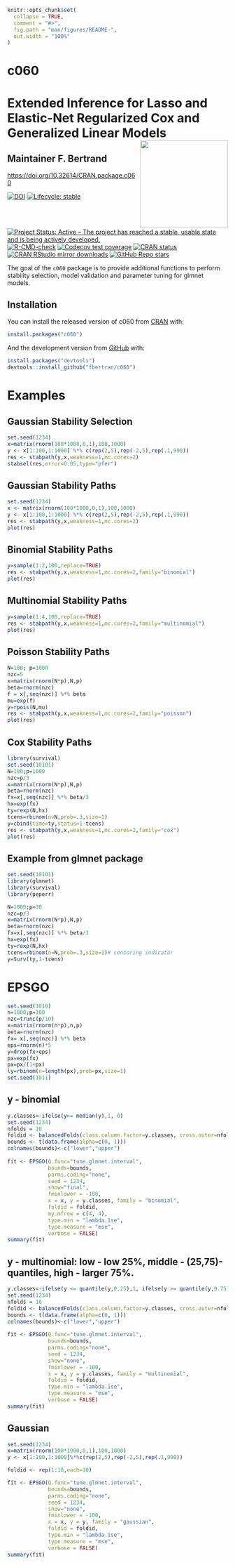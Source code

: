 <!-- README.md is generated from README.Rmd. Please edit that file -->

```r
knitr::opts_chunk$set(
  collapse = TRUE,
  comment = "#>",
  fig.path = "man/figures/README-",
  out.width = "100%"
)
```

# c060

# Extended Inference for Lasso and Elastic-Net Regularized Cox and Generalized Linear Models <img src="man/figures/logo.png" align="right" width="200"/>

## Maintainer F. Bertrand

<https://doi.org/10.32614/CRAN.package.c060>

<!-- badges: start -->
[![DOI](https://img.shields.io/badge/doi-10.32614/CRAN.package.c060-blue.svg)](https://doi.org/10.32614/CRAN.package.c060)
[![Lifecycle: stable](https://img.shields.io/badge/lifecycle-stable-green.svg)](https://lifecycle.r-lib.org/articles/stages.html)
[![Project Status: Active – The project has reached a stable, usable state and is being actively developed.](https://www.repostatus.org/badges/latest/active.svg)](https://www.repostatus.org/#active)
[![R-CMD-check](https://github.com/fbertran/c060/workflows/R-CMD-check/badge.svg)](https://github.com/fbertran/c060/actions)
[![Codecov test coverage](https://codecov.io/gh/fbertran/c060/branch/master/graph/badge.svg)](https://app.codecov.io/gh/fbertran/c060?branch=master)
[![CRAN status](https://www.r-pkg.org/badges/version/c060)](https://CRAN.R-project.org/package=c060)
[![CRAN RStudio mirror downloads](https://cranlogs.r-pkg.org/badges/c060)](https://cran.r-project.org/package=c060)
[![GitHub Repo stars](https://img.shields.io/github/stars/fbertran/c060?style=social)](https://github.com/fbertran/c060)
<!-- badges: end -->

The goal of the `c060` package is to provide additional functions to perform stability selection, model validation and parameter tuning for glmnet models.

## Installation

You can install the released version of c060 from [CRAN](https://CRAN.R-project.org) with:

```r
install.packages("c060")
```

And the development version from [GitHub](https://github.com/) with:

```r
install.packages("devtools")
devtools::install_github("fbertran/c060")
```


# Examples

## Gaussian Stability Selection
```r
set.seed(1234)
x=matrix(rnorm(100*1000,0,1),100,1000)
y <- x[1:100,1:1000] %*% c(rep(2,5),rep(-2,5),rep(.1,990))
res <- stabpath(y,x,weakness=1,mc.cores=2)
stabsel(res,error=0.05,type="pfer")
```

## Gaussian Stability Paths
```r
set.seed(1234)
x <- matrix(rnorm(100*1000,0,1),100,1000)
y <- x[1:100,1:1000] %*% c(rep(2,5),rep(-2,5),rep(.1,990))
res <- stabpath(y,x,weakness=1,mc.cores=2)
plot(res)
```

## Binomial Stability Paths
```r
y=sample(1:2,100,replace=TRUE)
res <- stabpath(y,x,weakness=1,mc.cores=2,family="binomial")
plot(res)
```


## Multinomial Stability Paths
```r
y=sample(1:4,100,replace=TRUE)
res <- stabpath(y,x,weakness=1,mc.cores=2,family="multinomial")
plot(res)
```


## Poisson Stability Paths
```r
N=100; p=1000
nzc=5
x=matrix(rnorm(N*p),N,p)
beta=rnorm(nzc)
f = x[,seq(nzc)] %*% beta
mu=exp(f)
y=rpois(N,mu)
res <- stabpath(y,x,weakness=1,mc.cores=2,family="poisson")
plot(res)
```

## Cox Stability Paths
```r
library(survival)
set.seed(10101)
N=100;p=1000
nzc=p/3
x=matrix(rnorm(N*p),N,p)
beta=rnorm(nzc)
fx=x[,seq(nzc)] %*% beta/3
hx=exp(fx)
ty=rexp(N,hx)
tcens=rbinom(n=N,prob=.3,size=1)
y=cbind(time=ty,status=1-tcens)
res <- stabpath(y,x,weakness=1,mc.cores=2,family="cox")
plot(res)
```



## Example from glmnet package
```r
set.seed(10101)
library(glmnet)
library(survival)
library(peperr)
```

```r
N=1000;p=30
nzc=p/3
x=matrix(rnorm(N*p),N,p)
beta=rnorm(nzc)
fx=x[,seq(nzc)] %*% beta/3
hx=exp(fx)
ty=rexp(N,hx)
tcens=rbinom(n=N,prob=.3,size=1)# censoring indicator
y=Surv(ty,1-tcens)
```


# EPSGO

```r
set.seed(1010)
n=1000;p=100
nzc=trunc(p/10)
x=matrix(rnorm(n*p),n,p)
beta=rnorm(nzc)
fx= x[,seq(nzc)] %*% beta
eps=rnorm(n)*5
y=drop(fx+eps)
px=exp(fx)
px=px/(1+px)
ly=rbinom(n=length(px),prob=px,size=1)
set.seed(1011)
```


## y - binomial
```r
y.classes<-ifelse(y>= median(y),1, 0)
set.seed(1234)
nfolds = 10
foldid <- balancedFolds(class.column.factor=y.classes, cross.outer=nfolds)
bounds <- t(data.frame(alpha=c(0, 1)))
colnames(bounds)<-c("lower","upper")
 
fit <- EPSGO(Q.func="tune.glmnet.interval", 
             bounds=bounds, 
             parms.coding="none", 
             seed = 1234, 
             show="final",
             fminlower = -100,
             x = x, y = y.classes, family = "binomial", 
             foldid = foldid,
             my.mfrow = c(4, 4),
             type.min = "lambda.1se",
             type.measure = "mse",
             verbose = FALSE)
summary(fit)
```


## y - multinomial: low - low 25%, middle - (25,75)-quantiles, high - larger 75%.
```r
y.classes<-ifelse(y <= quantile(y,0.25),1, ifelse(y >= quantile(y,0.75),3, 2))
set.seed(1234)
nfolds = 10
foldid <- balancedFolds(class.column.factor=y.classes, cross.outer=nfolds)
bounds <- t(data.frame(alpha=c(0, 1)))
colnames(bounds)<-c("lower","upper")
 
fit <- EPSGO(Q.func="tune.glmnet.interval", 
             bounds=bounds, 
             parms.coding="none", 
             seed = 1234, 
             show="none",
             fminlower = -100,
             x = x, y = y.classes, family = "multinomial", 
             foldid = foldid,
             type.min = "lambda.1se",
             type.measure = "mse",
             verbose = FALSE)
summary(fit)
```

## Gaussian
```r
set.seed(1234)
x=matrix(rnorm(100*1000,0,1),100,1000)
y <- x[1:100,1:1000]%*%c(rep(2,5),rep(-2,5),rep(.1,990))

foldid <- rep(1:10,each=10)

fit <- EPSGO(Q.func="tune.glmnet.interval", 
             bounds=bounds, 
             parms.coding="none", 
             seed = 1234, 
             show="none",
             fminlower = -100,
             x = x, y = y, family = "gaussian", 
             foldid = foldid,
             type.min = "lambda.1se",
             type.measure = "mse",
             verbose = FALSE)
summary(fit) 
```

